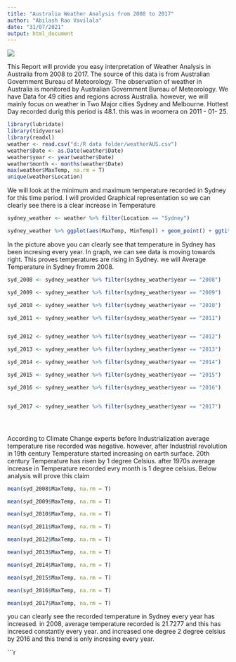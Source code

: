 ---
title: "Australia Weather Analysis from 2008 to 2017"
author: "Abilash Rao Vavilala"
date: "31/07/2021"
output: html_document
---



![](D:/Australia Weather Analysis/australianflag.png)



This Report will provide you easy interpretation of Weather Analysis in Australia from 2008 to 2017. The source of this data is from Australian Government Bureau of Meteorology. The observation of weather in Australia is monitored by Australian Government Bureau of Meteorology. We have Data for 49 cities and regions across Australia. however, we will mainly focus on weather in Two Major cities Sydney and Melbourne. Hottest Day recorded durig this period is 48.1.  this was in woomera on 2011 - 01- 25.



```{r}
library(lubridate)
library(tidyverse)
library(readxl)
weather <- read.csv("d:/R data folder/weatherAUS.csv")
weather$Date <- as.Date(weather$Date)
weather$year <- year(weather$Date)
weather$month <- months(weather$Date)
max(weather$MaxTemp, na.rm = T)
unique(weather$Location)


```

We will look at the minimum and maximum temperature recorded in Sydney for this time period. I will provided Graphical representation so we can clearly see there is a clear increase in Temperature



```{r}

sydney_weather <- weather %>% filter(Location == "Sydney") 

sydney_weather %>% ggplot(aes(MaxTemp, MinTemp)) + geom_point() + ggtitle("Min and Max temperature recorded in Sydney from 2008 to 2017") + facet_grid(.~year)

```


In the picture above you can clearly see that temperature in Sydney has been incresing every year. In graph, we can see data is moving towards right. This proves temperatures are rising in Sydney. we will Average Temperature in Sydney fromm 2008.

```{r}
syd_2008 <- sydney_weather %>% filter(sydney_weather$year == "2008") 

syd_2009 <- sydney_weather %>% filter(sydney_weather$year == "2009") 

syd_2010 <- sydney_weather %>% filter(sydney_weather$year == "2010") 

syd_2011 <- sydney_weather %>% filter(sydney_weather$year == "2011")


syd_2012 <- sydney_weather %>% filter(sydney_weather$year == "2012")

syd_2013 <- sydney_weather %>% filter(sydney_weather$year == "2013")

syd_2014 <- sydney_weather %>% filter(sydney_weather$year == "2014")

syd_2015 <- sydney_weather %>% filter(sydney_weather$year == "2015")

syd_2016 <- sydney_weather %>% filter(sydney_weather$year == "2016")


syd_2017 <- sydney_weather %>% filter(sydney_weather$year == "2017")





```


According to Climate Change experts before Industrialization average temperature rise recorded was negative. however, after Industrial revolution in 19th century Temperature started increasing on earth surface. 20th century Temperature has risen by 1 degree Celsius. after 1970s average increase in Temperature recorded evry month is 1 degree celsius. Below analysis will prove this claim

```{r}

mean(syd_2008$MaxTemp, na.rm = T)

mean(syd_2009$MaxTemp, na.rm = T)

mean(syd_2010$MaxTemp, na.rm = T)

mean(syd_2011$MaxTemp, na.rm = T)

mean(syd_2012$MaxTemp, na.rm = T)

mean(syd_2013$MaxTemp, na.rm = T)

mean(syd_2014$MaxTemp, na.rm = T)

mean(syd_2015$MaxTemp, na.rm = T)

mean(syd_2016$MaxTemp, na.rm = T)

mean(syd_2017$MaxTemp, na.rm = T)

```


you can clearly see the recorded temperature in Sydney every year has increased. in 2008, average temperature recorded is 21.7277 and this has incresed constantly every year. and increased one degree 2 degree celsius by 2016 and this trend is only incresing every year.



```{r}



